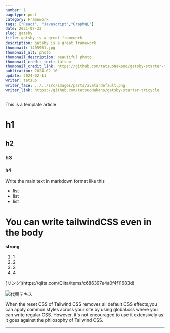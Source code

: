 ```yaml
---
number: 1
pagetype: post
category: Framework
tags: ["React", "Javascript","GraphQL"]
date: 2021-07-23
slug: gatsby
title: gatsby is a great framework
description: gatsby is a great framework
thumbnail: 1405951.jpg
thumbnail_alt: photo
thumbnail_description: beautiful photo
thumbnail_credit_text: tatsuo
thumbnail_credit_link: https://github.com/tatsuoNakano/gatsby-starter-tricycle
publication: 2024-02-10
update: 2024-02-11
writer: tatsuo
writer_face: ../../src/images/parts/avatardefault.png
writer_link: https://github.com/tatsuoNakano/gatsby-starter-tricycle
---
```



This is a template article
# h1
## h2
### h3
#### h4

Write the main text in markdown format like this

- list
- list
- list

<h1 className="text-blue-600">You can write tailwindCSS even in the body</h1>
<strong>strong</strong>
<ol>
    <li>1</li>
    <li>2</li>
    <li>3</li>
    <li>4</li>
</ol>
[リンク](https://qiita.com/Qiita/items/c686397e4a0f4f11683d)

![代替テキス](1405951.jpg)


When the reset CSS of Tailwind CSS removes all default CSS effects,you can apply common styles across your site by using global.css where you can write regular CSS.
However, it's not encouraged to use it extensively as it goes against the philosophy of Tailwind CSS.

---






